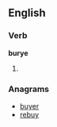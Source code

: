==English==

===Verb===
'''burye'''

# {{obsolete spelling of|[[bury]]}}

===Anagrams===
* [[buyer#English|buyer]]
* [[rebuy#English|rebuy]]